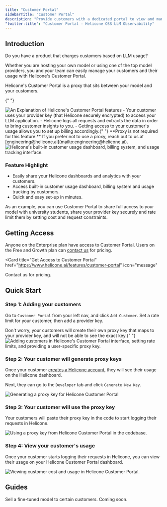 ```yaml
---
title: "Customer Portal"
sidebarTitle: "Customer Portal"
description: "Provide customers with a dedicated portal to view and manage their LLM usage. Oversee customer access, set rate limits, and monitor usage while allowing customers to track their own metrics."
"twitter:title": "Customer Portal - Helicone OSS LLM Observability"
---
```



## Introduction

Do you have a product that charges customers based on LLM usage?

Whether you are hosting your own model or using one of the top model providers, you and your team can easily manage your customers and their usage with Helicone's Customer Portal.

<Accordion title="Get a deep dive of how Customer Portal works">

Helicone's Customer Portal is a proxy that sits between your model and your customers.

{" "}

<Frame>
  <img
    src="/images/customer-portal/example-customer-portal-explained.png"
    alt="An Explanation of Helicone's Customer Portal features"
  />
</Frame>
- Your customer uses your provider key (that Helicone securely encrypted) to access
your LLM application. - Helicone logs all requests and extracts the data in order
to bring customer insights to you. - Getting access to your customer's usage allows
you to set up billing accordingly.{" "}

</Accordion>

<Note>
  **Proxy is not required for this feature.** If you prefer not to use a proxy,
  reach out to us at [engineering@helicone.ai](mailto:engineering@helicone.ai).
</Note>

<Frame caption="Access built-in customer usage dashboard, billing system and usage tracking by customers.">
  <img
    src="/images/customer-portal/example-customer-portal.png"
    alt="Helicone's built-in customer usage dashboard, billing system, and usage tracking interface. "
  />
</Frame>

### Feature Highlight

- Easily share your Helicone dashboards and analytics with your customers.
- Access built-in customer usage dashboard, billing system and usage tracking by customers.
- Quick and easy set-up in minutes.

As an example, you can use Customer Portal to share full access to your model with university students, share your provider key securely and rate limit them by setting cost and request constraints.

## Getting Access

Anyone on the Enterprise plan have access to Customer Portal. Users on the Free and Growth plan can [contact us](https://www.helicone.ai/features/customer-portal) for pricing.

<Card
  title="Get Access to Customer Portal"
  href="https://www.helicone.ai/features/customer-portal"
  icon="message"
>
  Contact us for pricing.
</Card>

## Quick Start

### Step 1: Adding your customers

Go to `Customer Portal` from your left nav, and click `Add Customer`. Set a rate limit for your customer, then add a provider key.

<Check>
  Don't worry, your customers will create their own proxy key that maps to your
  provider key, and will not be able to see the exact key.{" "}
</Check>

<Frame>
  <img
    src="/images/customer-portal/example-customer-portal-add-customers.png"
    alt="Adding customers in Helicone's Customer Portal interface, setting rate limits, and providing a user-specific proxy key. "
  />
</Frame>

### Step 2: Your customer will generate proxy keys

Once your customer [creates a Helicone account](https://us.helicone.ai/signup), they will see their usage on the Helicone dashboard.

Next, they can go to the `Developer` tab and click `Generate New Key`.

<Frame>
  <img
    src="/images/customer-portal/example-customer-portal-generate-proxy-key.png"
    alt="Generating a proxy key for Helicone Customer Portal"
  />
</Frame>

### Step 3: Your customer will use the proxy key

Your customers will paste their proxy key in the code to start logging their requests in Helicone.

<Frame>
  <img
    src="/images/customer-portal/example-customer-portal-use-proxy-key.png"
    alt="Using a proxy key from Helicone Customer Portal in the codebase."
  />
</Frame>

### Step 4: View your customer's usage

Once your customer starts logging their requests in Helicone, you can view their usage on your Helicone Customer Portal dashboard.

<Frame>
  <img
    src="/images/customer-portal/example-customer-portal-view-usage.png"
    alt="Viewing customer cost and usage in Helicone Customer Portal."
  />
</Frame>

## Guides

<CardGroup cols={2}>
  <Card
    title="Resell a Model"
    href="/use-cases/resell-a-model"
    icon="circle-dollar-to-slot"
  >
    Sell a fine-tuned model to certain customers.
  </Card>
  <Card title="Bill by Usage" href="/use-cases/bill-by-usage" icon="chart-bar">
    Coming soon.
  </Card>
</CardGroup>

<QuestionsSection />
